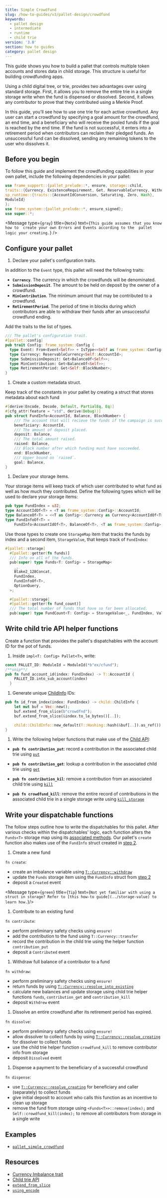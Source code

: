 ```yaml
---
title: Simple Crowdfund
slug: /how-to-guides/v3/pallet-design/crowdfund
keywords:
  - pallet design
  - intermediate
  - runtime
  - child trie
version: '3.0'
section: how to guides
category: pallet design
---
```


This guide shows you how to build a pallet that controls multiple token accounts and stores data in child storage. This structure is useful for building crowdfunding apps. 

Using a child digital tree, or trie, provides two advantages over using standard storage. First, it allows you to remove the entire trie in a single storage write when the fund is dispensed or dissolved. Second, it allows any contributor to prove that they contributed using a Merkle Proof.

In this guide, you'll see how to use one trie for each active crowdfund. Any user can start a crowdfund by
specifying a goal amount for the crowdfund, an end time, and a beneficiary who will receive the pooled funds if the goal is reached by the end time. If the fund is not successful, it enters into a
retirement period when contributors can reclaim their pledged funds. An unsuccessful fund can be dissolved, sending any remaining tokens to the user who dissolves it.

## Before you begin

To follow this guide and implement the crowdfunding capabilities in your own pallet, include the following dependencies in your pallet:
            
```rust
use frame_support::{pallet_prelude::*, ensure, storage::child,
traits::{Currency, ExistenceRequirement, Get, ReservableCurrency, WithdrawReasons},
sp_runtime::{traits::{AccountIdConversion, Saturating, Zero, Hash},
ModuleId}
};
use frame_system::{pallet_prelude::*, ensure_signed};
use super::*;
```        

<Message
  type={`gray`}
  title={`Note`}
  text={`This guide assumes that you know how to 
  create your own Errors and Events according to the 
  pallet logic your creating.`}
/>

## Configure your pallet

1. Declare your pallet's configuration traits.

  In addition to the `Event` type, this pallet will need the following traits:

  - **`Currency`**. The currency in which the crowdfunds will be denominated.
  - **`SubmissionDeposit`**. The amount to be held on deposit by the owner of a crowdfund.
  - **`MinContribution`**. The minimum amount that may be contributed to a crowdfund.
  - **`RetirementPeriod`**. The period of time in blocks during which contributors are able to
    withdraw their funds after an unsuccessful crowdfund ending.

  Add the traits to the list of types.

  ```rust
  /// The pallet's configuration trait.
  #[pallet::config]
  pub trait Config: frame_system::Config {
    type Event: From<Event<Self>> + IsType<<Self as frame_system::Config>::Event>;
    type Currency: ReservableCurrency<Self::AccountId>;
    type SubmissionDeposit: Get<BalanceOf<Self>>;
    type MinContribution: Get<BalanceOf<Self>>;
    type RetirementPeriod: Get<Self::BlockNumber>;
  }
  ```

1. Create a custom metadata struct.

  Keep track of the constants in your pallet by creating a struct that stores metadata about each fund

  ```rust
  #[derive(Encode, Decode, Default, PartialEq, Eq)]
  #[cfg_attr(feature = "std", derive(Debug))]
  pub struct FundInfo<AccountId, Balance, BlockNumber> {
      /// The account that will recieve the funds if the campaign is successful.
      beneficiary: AccountId,
      /// The amount of deposit placed.
      deposit: Balance,
      /// The total amount raised.
      raised: Balance,
      /// Block number after which funding must have succeeded.
      end: BlockNumber,
      /// Upper bound on `raised`.
      goal: Balance,
  }
  ```

1. Declare your storage items.

  Your storage items will keep track of which user contributed to what fund as well as how much they contributed. Define the following types which will be used to declare your storage items:

  ```rust
  pub type FundIndex = u32;
  type AccountIdOf<T> = <T as frame_system::Config>::AccountId;
  type BalanceOf<T> = <<T as Config>::Currency as Currency<AccountIdOf<T>>>::Balance;
  type FundInfoOf<T> =
      FundInfo<AccountIdOf<T>, BalanceOf<T>, <T as frame_system::Config>::BlockNumber>;
  ```

  Use those types to create one `StorageMap` item that tracks the funds by index and a second item, `StorageValue`, that keeps track of `FundIndex`:

  ```rust
  #[pallet::storage]
    #[pallet::getter(fn funds)]
    /// Info on all of the funds.
    pub(super) type Funds<T: Config> = StorageMap<
      _,
      Blake2_128Concat,
      FundIndex,
      FundInfoOf<T>,
      OptionQuery,
    >;

    #[pallet::storage]
    #[pallet::getter(fn fund_count)]
    /// The total number of funds that have so far been allocated.
    pub(super) type FundCount<T: Config> = StorageValue<_, FundIndex, ValueQuery>;
  ```

## Write child trie API helper functions

Create a function that provides the pallet's dispatchables with the account ID for the pot of funds.

1. Inside `impl<T: Config> Pallet<T>`, write:

  ```rust
  const PALLET_ID: ModuleId = ModuleId(*b"ex/cfund");
  /**snip**/
  pub fn fund_account_id(index: FundIndex) -> T::AccountId {
      PALLET_ID.into_sub_account(index)
    }
  ```

1. Generate unique [ChildInfo][childinfo-rustdocs] IDs:

  ```rust
  pub fn id_from_index(index: FundIndex) -> child::ChildInfo {
      let mut buf = Vec::new();
      buf.extend_from_slice(b"crowdfnd");
      buf.extend_from_slice(&index.to_le_bytes()[..]);

      child::ChildInfo::new_default(T::Hashing::hash(&buf[..]).as_ref())
  }
  ```

1. Write the following helper functions that make use of the [Child API][child-api-rustdocs]:

  - **`pub fn contribution_put`**: record a contribution in the associated child trie using [`put`][child-api-put-rustdocs]

  - **`pub fn contribution_get`**: lookup a contribution in the associated child trie using [`get`][child-api-get-rustdocs]

  - **`pub fn contribution_kil`**: remove a contribution from an associated child trie using [`kill`][child-api-kill-rustdocs]

  - **`pub fn crowdfund_kill`**: remove the entire record of contributions in the associated child trie in a single storage write using [`kill_storage`][child-api-killstorage-rustdocs]

## Write your dispatchable functions

The follow steps outline how to write the dispatchables for this pallet. After various checks within the dispatchables' logic, each function alters the `Funds<T>` storage map using
its [associated methods][storage-map-rustdocs]. Our pallet's `create` function also makes use of the `FundInfo` struct created in [step 2](#2-create-a-custom-metadata-struct).

1. Create a new fund

  `fn create`:

  - create an imbalance variable using [`T::Currency::withdraw`][imb-var-rustdocs]
  - update the `Funds` storage item using the `FundInfo` struct from [step 2](#2-create-a-custom-metadata-struct)
  - deposit a `Created` event

  <Message
    type={`green`}
    title={`Tip`}
    text={`
  Not yet familiar with using a struct in storage? Refer to [this how-to guide](../storage-value) to
  learn how.
    `}/>

1. Contribute to an existing fund

  `fn contribute`:

  - perform preliminary safety checks using `ensure!`
  - add the contribution to the fund using `T::Currency::transfer`
  - record the contribution in the child trie using the helper function `contribution_put`
  - deposit a `Contributed` event

1. Withdraw full balance of a contributor to a fund

  `fn withdraw`:

  - perform preliminary safety checks using `ensure!`
  - return funds by using [`T::Currency::resolve_into_existing`][resolve-into-existing-rustdocs]
  - calculate new balances and update storage using child trie helper functions `funds`, `contribution_get` and `contribution_kill`
  - deposit `Withdrew` event

1. Dissolve an entire crowdfund after its retirement period has expired.

  `fn dissolve`:

  - perform preliminary safety checks using `ensure!`
  - allow dissolver to collect funds by using [`T::Currency::resolve_creating`][resolve-creating-rustdocs] for dissolver to collect funds
  - use the child trie helper function `crowdfund_kill` to remove contributor info from storage
  - deposit `Dissolved` event

1. Dispense a payment to the beneficiary of a successful crowdfund

  `fn dispense`:

  - use [`T::Currency::resolve_creating`][resolve-creating-rustdocs] for beneficiary and caller (separately) to collect funds
  - give initial deposit to account who calls this function as an incentive to clean up storage
  - remove the fund from storage using `<Funds<T>>::remove(index);` and `Self::crowdfund_kill(index);` to remove all contributors from storage in a single write

## Examples

- [`pallet_simple_crowdfund`](https://github.com/substrate-developer-hub/substrate-how-to-guides/blob/main/example-code/template-node/pallets/simple-crowdfund/src/lib.rs#L1)

## Resources

- [Currency Imbalance trait](/rustdocs/latest/frame_support/traits/trait.Imbalance.html)
- [Child trie API][child-api-rustdocs]
- [`extend_from_slice`](/rustdocs/latest/frame_support/dispatch/struct.Vec.html#method.extend_from_slice)
- [`using_encode`](/rustdocs/latest/frame_support/pallet_prelude/trait.Encode.html#method.using_encoded)

[storage-value-struct-htg]: /storage-value-struct
[storage-map-rustdocs]: /rustdocs/latest/frame_support/pallet_prelude/struct.StorageMap.html
[imb-var-rustdocs]: /rustdocs/latest/frame_support/traits/trait.Currency.html#tymethod.withdraw
[resolve-into-existing-rustdocs]: /rustdocs/latest/frame_support/traits/trait.Currency.html#method.resolve_into_existing
[resolve-creating-rustdocs]: /rustdocs/latest/frame_support/traits/tokens/currency/trait.Currency.html#method.resolve_creating
[childinfo-rustdocs]: /rustdocs/latest/frame_support/storage/child/enum.ChildInfo.html
[child-api-rustdocs]: /rustdocs/latest/frame_support/storage/child/index.html#functions
[child-api-put-rustdocs]: /rustdocs/latest/frame_support/storage/child/fn.put.html
[child-api-get-rustdocs]: /rustdocs/latest/frame_support/storage/child/fn.get_or_default.html
[child-api-kill-rustdocs]: /rustdocs/latest/frame_support/storage/child/fn.kill.html
[child-api-killstorage-rustdocs]: /rustdocs/latest/frame_support/storage/child/fn.kill_storage.html
